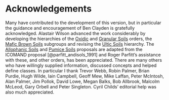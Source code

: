 # Acknowledgements {#sec-ack}

Many have contributed to the development of this version, but in particular the guidance and encouragement of Ben Clayden is gratefully acknowledged. Alastair Wilson advanced the work considerably by developing the hierarchies of the [Oxidic](key-to-orders.qmd#sec-O) and [Granular Soils](key-to-orders.qmd#sec-N) orders, the [Mafic Brown Soils](key-to-orders.qmd#sec-BM) subgroups and revising the [Ultic Soils](key-to-orders.qmd#sec-U) hierarchy. The [Allophanic Soils](key-to-orders.qmd#sec-L) and [Pumice Soils](key-to-orders.qmd#sec-M) proposals are adapted from the ICOMAND proposal [@parfitt_andisols_1991] and Roger Parfitt's assistance with these, and other orders, has been appreciated. There are many others who have willingly supplied information, discussed concepts and helped define classes. In particular I thank Trevor Webb, Robin Palmer, Brian Purdie, Hugh Wilde, Iain Campbell, Geoff Mew, Mike Laffan, Peter McIntosh, Alan Palmer, Jim Pollok, David Lowe, Megan Balks, Bob Allbrook, Malcolm McLeod, Gary Orbell and Peter Singleton. Cyril Childs' editorial help was also much appreciated.
